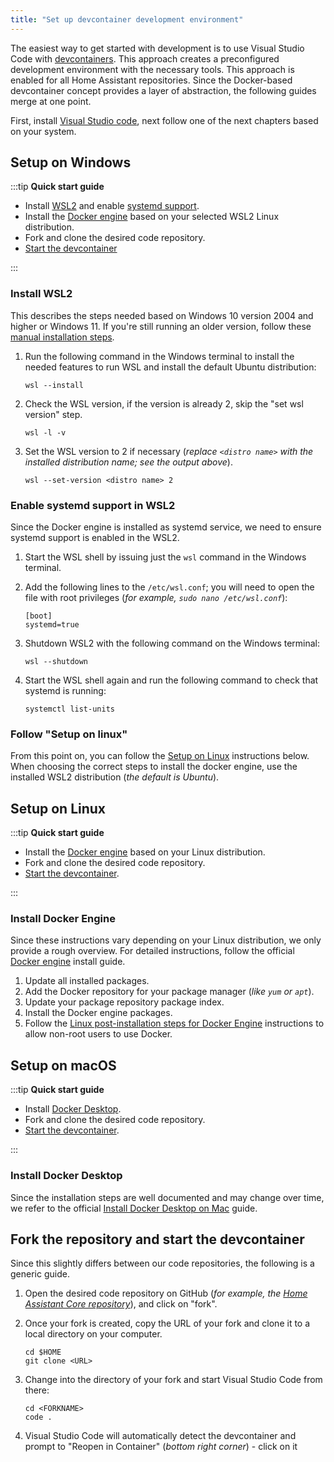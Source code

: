 ```yaml
---
title: "Set up devcontainer development environment"
---
```


The easiest way to get started with development is to use Visual Studio Code with [devcontainers](https://code.visualstudio.com/docs/devcontainers/containers). This approach creates a preconfigured development environment with the necessary tools. This approach is enabled for all Home Assistant repositories. Since the Docker-based devcontainer concept provides a layer of abstraction, the following guides merge at one point.

First, install [Visual Studio code](https://code.visualstudio.com/), next follow one of the next chapters based on your system.

## Setup on Windows

:::tip
**Quick start guide**

- Install [WSL2](https://learn.microsoft.com/en-us/windows/wsl/install) and enable [systemd support](https://devblogs.microsoft.com/commandline/systemd-support-is-now-available-in-wsl/).
- Install the [Docker engine](https://docs.docker.com/engine/install/) based on your selected WSL2 Linux distribution.
- Fork and clone the desired code repository.
- [Start the devcontainer](#fork-the-repository-and-start-the-devcontainer)

:::

### Install WSL2

This describes the steps needed based on Windows 10 version 2004 and higher or Windows 11. If you're still running an older version, follow these [manual installation steps](https://learn.microsoft.com/en-us/windows/wsl/install-manual).

1. Run the following command in the Windows terminal to install the needed features to run WSL and install the default Ubuntu distribution:

    ```batch
    wsl --install
    ```

2. Check the WSL version, if the version is already 2, skip the "set wsl version" step.

    ```batch
    wsl -l -v
    ```

3. Set the WSL version to 2 if necessary (_replace `<distro name>` with the installed distribution name; see the output above_).

    ```batch
    wsl --set-version <distro name> 2
    ```

### Enable systemd support in WSL2

Since the Docker engine is installed as systemd service, we need to ensure systemd support is enabled in the WSL2.

1. Start the WSL shell by issuing just the `wsl` command in the Windows terminal.
2. Add the following lines to the `/etc/wsl.conf`; you will need to open the file with root privileges (_for example, `sudo nano /etc/wsl.conf`_):

    ```raw
    [boot]
    systemd=true
    ```

3. Shutdown WSL2 with the following command on the Windows terminal:

    ```batch
    wsl --shutdown
    ```

4. Start the WSL shell again and run the following command to check that systemd is running:

    ```shell
    systemctl list-units
    ```


### Follow "Setup on linux"

From this point on, you can follow the [Setup on Linux](#setup-on-linux) instructions below. When choosing the correct steps to install the docker engine, use the installed WSL2 distribution (_the default is Ubuntu_).

## Setup on Linux

:::tip
**Quick start guide**

- Install the [Docker engine](https://docs.docker.com/engine/install/) based on your Linux distribution.
- Fork and clone the desired code repository.
- [Start the devcontainer](#fork-the-repository-and-start-the-devcontainer).

:::

### Install Docker Engine

Since these instructions vary depending on your Linux distribution, we only provide a rough overview. For detailed instructions, follow the official [Docker engine](https://docs.docker.com/engine/install/) install guide.

1. Update all installed packages.
2. Add the Docker repository for your package manager (_like `yum` or `apt`_).
3. Update your package repository package index.
4. Install the Docker engine packages.
5. Follow the [Linux post-installation steps for Docker Engine](https://docs.docker.com/engine/install/linux-postinstall/#manage-docker-as-a-non-root-user) instructions to allow non-root users to use Docker.

## Setup on macOS

:::tip
**Quick start guide**

- Install [Docker Desktop](https://docs.docker.com/desktop/install/mac-install/).
- Fork and clone the desired code repository.
- [Start the devcontainer](#fork-the-repository-and-start-the-devcontainer).

:::

### Install Docker Desktop

Since the installation steps are well documented and may change over time, we refer to the official [Install Docker Desktop on Mac](https://docs.docker.com/desktop/install/mac-install/) guide.

## Fork the repository and start the devcontainer

Since this slightly differs between our code repositories, the following is a generic guide.

1. Open the desired code repository on GitHub (_for example, the [Home Assistant Core repository](https://github.com/home-assistant/core)_), and click on "fork".
2. Once your fork is created, copy the URL of your fork and clone it to a local directory on your computer.

    ```shell
    cd $HOME
    git clone <URL>
    ```

3. Change into the directory of your fork and start Visual Studio Code from there:

    ```shell
    cd <FORKNAME>
    code .
    ```

4. Visual Studio Code will automatically detect the devcontainer and prompt to "Reopen in Container" (_bottom right corner_) - click on it

